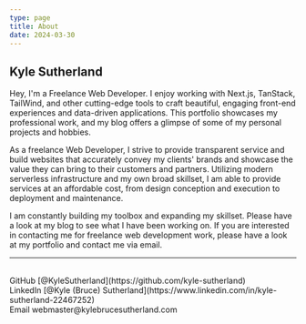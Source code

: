 ```yaml
---
type: page
title: About
date: 2024-03-30
---
```



## Kyle Sutherland

Hey, I'm a Freelance Web Developer. I enjoy working with Next.js, TanStack, TailWind, and other 
cutting-edge tools to craft beautiful, engaging front-end experiences and data-driven applications.
This portfolio showcases my professional work, and my blog offers a glimpse of some of my personal 
projects and hobbies.

As a freelance Web Developer, I strive to provide transparent service and build websites that 
accurately convey my clients' brands and showcase the value they can bring to their customers and 
partners. Utilizing modern serverless infrastructure and my own broad skillset, I am able to 
provide services at an affordable cost, from design conception and execution to deployment and 
maintenance.

I am constantly building my toolbox and expanding my skillset. Please have a look at my blog to see 
what I have been working on. If you are interested in contacting me for freelance web development 
work, please have a look at my portfolio and contact me via email.

---

<div>
  <br />
  GitHub [@KyleSutherland](https://github.com/kyle-sutherland)
  <br />
  LinkedIn [@Kyle (Bruce) Sutherland](https://www.linkedin.com/in/kyle-sutherland-22467252)
  <br />
  Email webmaster@kylebrucesutherland.com
</div>
